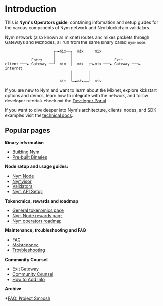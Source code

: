 # Introduction

This is **Nym's Operators guide**, containing information and setup guides for the various components of Nym network and Nyx blockchain validators.

Nym network (also known as mixnet) routes and mixes packets through Gateways and Mixnodes, all run from the same binary called `nym-node`.

```ascii
                      ┌─►mix──┐  mix     mix
                      │       │
            Entry     │       │                   Exit
client ───► Gateway ──┘  mix  │  mix  ┌─►mix ───► Gateway ───► internet
                              │       │
                              │       │
                         mix  └─►mix──┘  mix
```

If you are new to Nym and want to learn about the Mixnet, explore kickstart options and demos, learn how to integrate with the network, and follow developer tutorials check out the [Developer Portal](https://nymtech.net/docs/developers/).

If you want to dive deeper into Nym's architecture, clients, nodes, and SDK examples visit the [technical docs](https://nymtech.net/docs/network).


## Popular pages

**Binary Information**

* [Building Nym](binaries/building-nym.mdx)
* [Pre-built Binaries](binaries/pre-built-binaries.mdx)

**Node setup and usage guides:**

* [Nym Node](nodes/nym-node/nym-node.mdx)
* [Nymvisor](nodes/maintenance/nymvisor-upgrade.mdx)
* [Validators](nodes/validator-setup.mdx)
* [Nym API Setup](nodes/validator-setup/nym-api.mdx)

**Tokenomics, rewards and roadmap**
* [General tokenomics page](tokenomics.mdx)
* [Nym Node rewards page](tokenomics/mixnet-rewards.mdx)
* [Nym operators roadmap](tokenomics/mixnet-rewards.mdx#roadmap)

**Maintenance, troubleshooting and FAQ**

* [FAQ](faq/nym-nodes-faq.mdx)
* [Maintenance](nodes/maintenance.mdx)
* [Troubleshooting](troubleshooting/nodes.mdx)

**Community Counsel**

* [Exit Gateway](community-counsel/exit-gateway.mdx)
* [Community Counsel](community-counsel.mdx)
* [How to Add Info](community-counsel/add-content.mdx)

**Archive**

*[FAQ: Project Smoosh](archive/faq/smoosh-faq.mdx)
